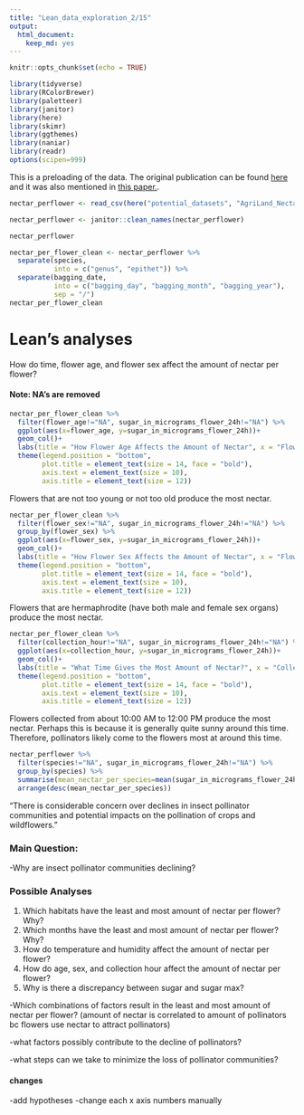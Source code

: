 ```yaml
---
title: "Lean_data_exploration_2/15"
output: 
  html_document: 
    keep_md: yes
---
```


```r
knitr::opts_chunk$set(echo = TRUE)
```

```r
library(tidyverse)
library(RColorBrewer)
library(paletteer)
library(janitor)
library(here)
library(skimr)
library(ggthemes)
library(naniar)
library(readr)
options(scipen=999)
```

This is a preloading of the data. The original publication can be found [here](https://doi.org/10.1038/nature16532) and it was also mentioned in [this paper.](https://doi.org/10.1111/2041-210X.12779).
```r
nectar_perflower <- read_csv(here("potential_datasets", "AgriLand_Nectar_perflower.csv"))
```

```r
nectar_perflower <- janitor::clean_names(nectar_perflower)
```

```r
nectar_perflower
```


```r
nectar_per_flower_clean <- nectar_perflower %>% 
  separate(species,
           into = c("genus", "epithet")) %>% 
  separate(bagging_date,
           into = c("bagging_day", "bagging_month", "bagging_year"),
           sep = "/")
nectar_per_flower_clean
```


# Lean's analyses
How do time, flower age, and flower sex affect the amount of nectar per flower?


#### Note: NA's are removed
```r
nectar_per_flower_clean %>% 
  filter(flower_age!="NA", sugar_in_micrograms_flower_24h!="NA") %>% 
  ggplot(aes(x=flower_age, y=sugar_in_micrograms_flower_24h))+
  geom_col()+
  labs(title = "How Flower Age Affects the Amount of Nectar", x = "Flower Age", y = "Sugar Collected by Flower in 24 Hours (mg)") +
  theme(legend.position = "bottom",
        plot.title = element_text(size = 14, face = "bold"),
        axis.text = element_text(size = 10),
        axis.title = element_text(size = 12))
```

Flowers that are not too young or not too old produce the most nectar. 




```r
nectar_per_flower_clean %>% 
  filter(flower_sex!="NA", sugar_in_micrograms_flower_24h!="NA") %>% 
  group_by(flower_sex) %>% 
  ggplot(aes(x=flower_sex, y=sugar_in_micrograms_flower_24h))+
  geom_col()+
  labs(title = "How Flower Sex Affects the Amount of Nectar", x = "Flower Sex", y = "Sugar Collected by Flower in 24 Hours (mg)") +
  theme(legend.position = "bottom",
        plot.title = element_text(size = 14, face = "bold"),
        axis.text = element_text(size = 10),
        axis.title = element_text(size = 12))
```

Flowers that are hermaphrodite (have both male and female sex organs) produce the most nectar. 



```r
nectar_per_flower_clean %>% 
  filter(collection_hour!="NA", sugar_in_micrograms_flower_24h!="NA") %>% 
  ggplot(aes(x=collection_hour, y=sugar_in_micrograms_flower_24h))+
  geom_col()+
  labs(title = "What Time Gives the Most Amount of Nectar?", x = "Collection Hour", y = "Sugar Collected by Flower in 24 Hours (mg)") +
  theme(legend.position = "bottom",
        plot.title = element_text(size = 14, face = "bold"),
        axis.text = element_text(size = 10),
        axis.title = element_text(size = 12))
```

Flowers collected from about 10:00 AM to 12:00 PM produce the most nectar. Perhaps this is because it is generally quite sunny around this time. Therefore, pollinators likely come to the flowers most at around this time. 

```r
nectar_perflower %>% 
  filter(species!="NA", sugar_in_micrograms_flower_24h!="NA") %>% 
  group_by(species) %>% 
  summarise(mean_nectar_per_species=mean(sugar_in_micrograms_flower_24h)) %>% 
  arrange(desc(mean_nectar_per_species))
```


"There is considerable concern over declines in insect pollinator communities and potential impacts on the pollination of crops and wildflowers."

### Main Question:
-Why are insect pollinator communities declining?

### Possible Analyses
1. Which habitats have the least and most amount of nectar per flower? Why?
2. Which months have the least and most amount of nectar per flower? Why?
2. How do temperature and humidity affect the amount of nectar per flower?
3. How do age, sex, and collection hour affect the amount of nectar per flower?
4. Why is there a discrepancy between sugar and sugar max?

-Which combinations of factors result in the least and most amount of nectar per flower? 
  (amount of nectar is correlated to amount of pollinators bc flowers use nectar to attract pollinators)
  
-what factors possibly contribute to the decline of pollinators?

-what steps can we take to minimize the loss of pollinator communities?


#### changes
-add hypotheses
-change each x axis numbers manually
